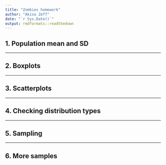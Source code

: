 ```yaml
---
title: "Zombies homework"
author: "Akiva Zeff"
date: "`r Sys.Date()`"
output: rmdformats::readthedown
---
```


## 1. Population mean and SD

***

## 2. Boxplots

***

## 3. Scatterplots

***

## 4. Checking distribution types

***

## 5. Sampling

***

## 6. More samples


